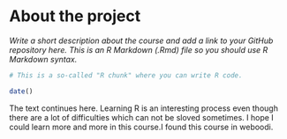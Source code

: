 
# About the project

*Write a short description about the course and add a link to your GitHub repository here. This is an R Markdown (.Rmd) file so you should use R Markdown syntax.*

```r
# This is a so-called "R chunk" where you can write R code.

date()

```
The text continues here.
Learning R is an interesting process even though there are a lot of difficulties which can not be sloved sometimes. I hope I could learn more and more in this course.I found this course in weboodi.
